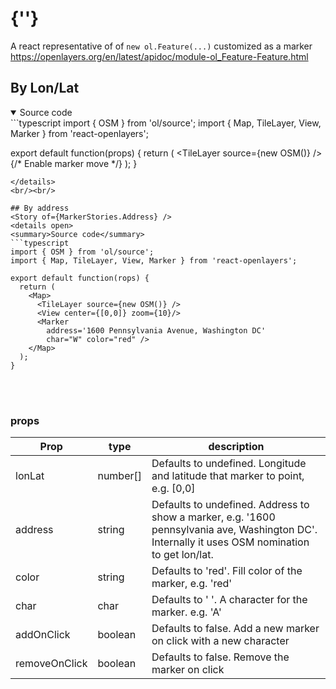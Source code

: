  
<Meta of={MarkerStories} />
 
# {'<Marker />'}
 
A react representative of of `new ol.Feature(...)` customized as a marker  
https://openlayers.org/en/latest/apidoc/module-ol_Feature-Feature.html

## By Lon/Lat
<Story of={MarkerStories.Primary} />
<details open>
  <summary>Source code</summary>
  ```typescript
  import { OSM } from 'ol/source';
  import { Map, TileLayer, View, Marker } from 'react-openlayers';

  export default function(props) {
    return (
      <Map>
        <TileLayer source={new OSM()} />
        <View center={[0,0]} zoom={4}/>
        <Marker 
          lonLat={[0,0]} char="A" color="blue" 
          addOnClick={true} 
          removeOnClick={true} 
        />
        <PointerInteraction /> {/* Enable marker move */}
      </Map>
    );
  }
  ```
</details>
<br/><br/>

## By address
<Story of={MarkerStories.Address} />
<details open>
  <summary>Source code</summary>
  ```typescript
  import { OSM } from 'ol/source';
  import { Map, TileLayer, View, Marker } from 'react-openlayers';

  export default function(rops) {
    return (
      <Map>
        <TileLayer source={new OSM()} />
        <View center={[0,0]} zoom={10}/>
        <Marker 
          address='1600 Pennsylvania Avenue, Washington DC' 
          char="W" color="red" />
      </Map>
    );
  }
  ```
</details>
<br/><br/>

### props

| Prop   | type        | description |
| ------ | ----------- | ------------|
| lonLat        | number[] | Defaults to undefined. Longitude and latitude that marker to point, e.g. [0,0] | 
| address       | string   | Defaults to undefined. Address to show a marker, e.g. '1600 pennsylvania ave, Washington DC'. Internally it uses OSM nomination to get lon/lat.| 
| color         | string   | Defaults to 'red'. Fill color of the marker, e.g. 'red' |
| char          | char     | Defaults to ' '. A character for the marker. e.g. 'A' |
| addOnClick    | boolean  | Defaults to false. Add a new marker on click with a new character |
| removeOnClick | boolean  | Defaults to false. Remove the marker on click |

